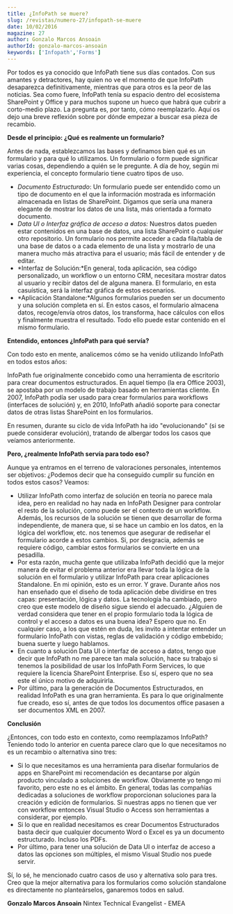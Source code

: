 ```yaml
---
title: ¿InfoPath se muere?
slug: /revistas/numero-27/infopath-se-muere
date: 10/02/2016
magazine: 27
author: Gonzalo Marcos Ansoain
authorId: gonzalo-marcos-ansoain
keywords: ['Infopath','Forms']
---
```






​Por todos es ya conocido que InfoPath tiene sus días contados. Con sus amantes y detractores, hay quien no ve el momento de que InfoPath desaparezca definitivamente, mientras que para otros es la peor de las noticias. Sea como fuere, InfoPath tenía su espacio dentro del ecosistema SharePoint y Office y para muchos supone un hueco que habrá que cubrir a corto-medio plazo. La pregunta es, por tanto, cómo reemplazarlo. Aquí os dejo una breve reflexión sobre por dónde empezar a buscar esa pieza de recambio.

**Desde el principio: ¿Qué es realmente un formulario?**

Antes de nada, establezcamos las bases y definamos bien qué es un formulario y para qué lo utilizamos. Un formulario o form puede significar varias cosas, dependiendo a quién se le pregunte. A día de hoy, según mi experiencia, el concepto formulario tiene cuatro tipos de uso.

- *Documento Estructurado*: Un formulario puede ser entendido como un tipo de documento en el que la información mostrada es información almacenada en listas de SharePoint. Digamos que sería una manera elegante de mostrar los datos de una lista, más orientada a formato documento.
- *Data UI o Interfaz gráfica de acceso a datos:* Nuestros datos pueden estar contenidos en una base de datos, una lista SharePoint o cualquier otro repositorio. Un formulario nos permite acceder a cada fila/tabla de una base de datos o a cada elemento de una lista y mostrarlo de una manera mucho más atractiva para el usuario; más fácil de entender y de editar.
- *Interfaz de Solución:*En general, toda aplicación, sea código personalizado, un workflow o un entorno CRM, necesitara mostrar datos al usuario y recibir datos del de alguna manera. El formulario, en esta casuística, será la interfaz gráfica de estos escenarios.
- *Aplicación Standalone:*Algunos formularios pueden ser un documento y una solución completa en sí. En estos casos, el formulario almacena datos, recoge/envía otros datos, los transforma, hace cálculos con ellos y finalmente muestra el resultado. Todo ello puede estar contenido en el mismo formulario.


**Entendido, entonces ¿InfoPath para qué servía?**

Con todo esto en mente, analicemos cómo se ha venido utilizando InfoPath en todos estos años:

InfoPath fue originalmente concebido como una herramienta de escritorio para crear documentos estructurados. En aquel tiempo (la era Office 2003), se apostaba por un modelo de trabajo basado en herramientas cliente. En 2007, InfoPath podía ser usado para crear formularios para workflows (interfaces de solución) y, en 2010, InfoPath añadió soporte para conectar datos de otras listas SharePoint en los formularios.

En resumen, durante su ciclo de vida InfoPath ha ido "evolucionando" (si se puede considerar evolución), tratando de albergar todos los casos que veíamos anteriormente.

**Pero, ¿realmente InfoPath servía para todo eso?**

Aunque ya entramos en el terreno de valoraciones personales, intentemos ser objetivos: ¿Podemos decir que ha conseguido cumplir su función en todos estos casos? Veamos:

- Utilizar InfoPath como interfaz de solución en teoría no parece mala idea, pero en realidad no hay nada en InfoPath Designer para controlar el resto de la solución, como puede ser el contexto de un workflow. Además, los recursos de la solución se tienen que desarrollar de forma independiente, de manera que, si se hace un cambio en los datos, en la lógica del workflow, etc. nos tenemos que asegurar de rediseñar el formulario acorde a estos cambios. Si, por desgracia, además se requiere código, cambiar estos formularios se convierte en una pesadilla.
- Por esta razón, mucha gente que utilizaba InfoPath decidió que la mejor manera de evitar el problema anterior era llevar toda la lógica de la solución en el formulario y utilizar InfoPath para crear aplicaciones Standalone. En mi opinión, esto es un error. Y grave. Durante años nos han enseñado que el diseño de toda aplicación debe dividirse en tres capas: presentación, lógica y datos. La tecnología ha cambiado, pero creo que este modelo de diseño sigue siendo el adecuado. ¿Alguien de verdad considera que tener en el propio formulario toda la lógica de control y el acceso a datos es una buena idea? Espero que no. En cualquier caso, a los que estén en duda, les invito a intentar entender un formulario InfoPath con vistas, reglas de validación y código embebido; buena suerte y luego hablamos.
- En cuanto a solución Data UI o interfaz de acceso a datos, tengo que decir que InfoPath no me parece tan mala solución, hace su trabajo si tenemos la posibilidad de usar los InfoPath Form Services, lo que requiere la licencia SharePoint Enterprise. Eso sí, espero que no sea este el único motivo de adquirirla.
- Por último, para la generación de Documentos Estructurados, en realidad InfoPath es una gran herramienta. Es para lo que originalmente fue creado, eso sí, antes de que todos los documentos office pasasen a ser documentos XML en 2007.


**Conclusión**

¿Entonces, con todo esto en contexto, como reemplazamos InfoPath? Teniendo todo lo anterior en cuenta parece claro que lo que necesitamos no es un recambio o alternativa sino tres:

- Si lo que necesitamos es una herramienta para diseñar formularios de apps en SharePoint mi recomendación es decantarse por algún producto vinculado a soluciones de workflow. Obviamente yo tengo mi favorito, pero este no es el ámbito. En general, todas las compañías dedicadas a soluciones de workflow proporcionan soluciones para la creación y edición de formularios. Si nuestras apps no tienen que ver con workflow entonces Visual Studio o Access son herramientas a considerar, por ejemplo.
- Si lo que en realidad necesitamos es crear Documentos Estructurados basta decir que cualquier documento Word o Excel es ya un documento estructurado. Incluso los PDFs.
- Por último, para tener una solución de Data UI o interfaz de acceso a datos las opciones son múltiples, el mismo Visual Studio nos puede servir.


Sí, lo sé, he mencionado cuatro casos de uso y alternativa solo para tres. Creo que la mejor alternativa para los formularios como solución standalone es directamente no planteárselos, ganaremos todos en salud.



**Gonzalo Marcos Ansoain**
Nintex Technical Evangelist - EMEA

